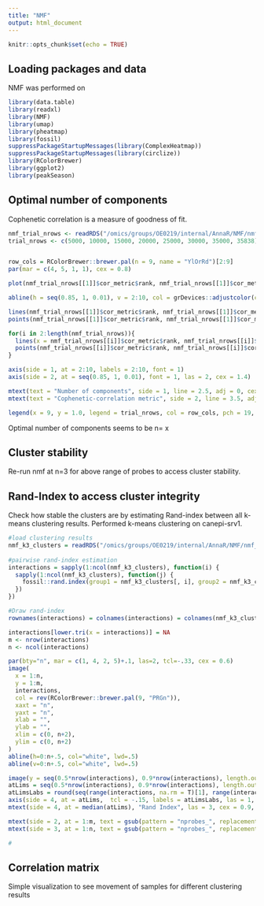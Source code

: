 ```yaml
---
title: "NMF"
output: html_document
---
```


```r
knitr::opts_chunk$set(echo = TRUE)
```
## Loading packages and data
NMF was performed on 


```r
library(data.table)
library(readxl)
library(NMF)
library(umap)
library(pheatmap)
library(fossil)
suppressPackageStartupMessages(library(ComplexHeatmap))
suppressPackageStartupMessages(library(circlize))
library(RColorBrewer)
library(ggplot2)
library(peakSeason)

```

## Optimal number of components
Cophenetic correlation is a measure of goodness of fit.

```r
nmf_trial_nrows <- readRDS("/omics/groups/OE0219/internal/AnnaR/NMF/nmf_trial_nrows.RDS")
trial_nrows <- c(5000, 10000, 15000, 20000, 25000, 30000, 35000, 35838)


row_cols = RColorBrewer::brewer.pal(n = 9, name = "YlOrRd")[2:9]
par(mar = c(4, 5, 1, 1), cex = 0.8)

plot(nmf_trial_nrows[[1]]$cor_metric$rank, nmf_trial_nrows[[1]]$cor_metric$cophenetic , axes = FALSE, ylim = c(0.85, 1), xlim = c(2, 10), pch = 16, col = row_cols[1], xlab = NA, ylab = NA)

abline(h = seq(0.85, 1, 0.01), v = 2:10, col = grDevices::adjustcolor(col = 'gray70', alpha.f = 0.7), lty = 2)

lines(nmf_trial_nrows[[1]]$cor_metric$rank, nmf_trial_nrows[[1]]$cor_metric$cophenetic, lwd = 1.2, col = row_cols[1])
points(nmf_trial_nrows[[1]]$cor_metric$rank, nmf_trial_nrows[[1]]$cor_metric$cophenetic, pch = 19, col = row_cols[1])

for(i in 2:length(nmf_trial_nrows)){
  lines(x = nmf_trial_nrows[[i]]$cor_metric$rank, nmf_trial_nrows[[i]]$cor_metric$cophenetic, col = row_cols[i])
  points(nmf_trial_nrows[[i]]$cor_metric$rank, nmf_trial_nrows[[i]]$cor_metric$cophenetic, pch = 19, col = row_cols[i])
}

axis(side = 1, at = 2:10, labels = 2:10, font = 1)
axis(side = 2, at = seq(0.85, 1, 0.01), font = 1, las = 2, cex = 1.4)

mtext(text = "Number of components", side = 1, line = 2.5, adj = 0, cex = 0.8)
mtext(text = "Cophenetic-correlation metric", side = 2, line = 3.5, adj = 0, cex = 0.8)

legend(x = 9, y = 1.0, legend = trial_nrows, col = row_cols, pch = 19, cex = 0.8)

```
Optimal number of components seems to be n= x

## Cluster stability
Re-run nmf at n=3 for above range of probes to access cluster stability.

## Rand-Index to access cluster integrity 
Check how stable the clusters are by estimating Rand-index between all k-means clustering results. Performed k-means clustering on canepi-srv1.

```r
#load clustering results
nmf_k3_clusters = readRDS("/omics/groups/OE0219/internal/AnnaR/NMF/nmf_k3_clusters.RDS")
 
#pairwise rand-index estimation
interactions = sapply(1:ncol(nmf_k3_clusters), function(i) {
  sapply(1:ncol(nmf_k3_clusters), function(j) {
    fossil::rand.index(group1 = nmf_k3_clusters[, i], group2 = nmf_k3_clusters[, j])
  })
})

#Draw rand-index
rownames(interactions) = colnames(interactions) = colnames(nmf_k3_clusters)

interactions[lower.tri(x = interactions)] = NA
m <- nrow(interactions)
n <- ncol(interactions)

par(bty="n", mar = c(1, 4, 2, 5)+.1, las=2, tcl=-.33, cex = 0.6)
image(
  x = 1:n,
  y = 1:m,
  interactions,
  col = rev(RColorBrewer::brewer.pal(9, "PRGn")),
  xaxt = "n",
  yaxt = "n",
  xlab = "",
  ylab = "",
  xlim = c(0, n+2),
  ylim = c(0, n+2)
)
abline(h=0:n+.5, col="white", lwd=.5)
abline(v=0:n+.5, col="white", lwd=.5)

image(y = seq(0.5*nrow(interactions), 0.9*nrow(interactions), length.out = 8), x=rep(n,2)+c(2,2.5)+1, z=matrix(c(1:8), nrow=1), col = rev(RColorBrewer::brewer.pal(8,"PRGn")), add=TRUE)
atLims = seq(0.5*nrow(interactions), 0.9*nrow(interactions), length.out = 7)
atLimsLabs = round(seq(range(interactions, na.rm = T)[1], range(interactions, na.rm = T)[2], length.out = 7), 2)
axis(side = 4, at = atLims,  tcl = -.15, labels = atLimsLabs, las = 1, lwd = .5)
mtext(side = 4, at = median(atLims), "Rand Index", las = 3, cex = 0.9, line = 3, font = 2)

mtext(side = 2, at = 1:m, text = gsub(pattern = "nprobes_", replacement = "", x = colnames(interactions)), cex = 0.7, font = 1)
mtext(side = 3, at = 1:n, text = gsub(pattern = "nprobes_", replacement = "", x = colnames(interactions)), las = 2, cex = 0.7, font = 1, line = -2) 

#

```
## Correlation matrix
Simple visualization to see movement of samples for different clustering results
